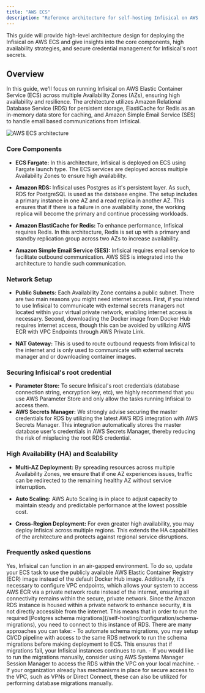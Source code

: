 ```yaml
---
title: "AWS ECS"
description: "Reference architecture for self-hosting Infisical on AWS ECS"
---
```


This guide will provide high-level architecture design for deploying the Infisical on AWS ECS and give insights into the core components, high availability strategies, and secure credential management for Infisical's root secrets. 

## Overview

In this guide, we'll focus on running Infisical on AWS Elastic Container Service (ECS) across multiple Availability Zones (AZs), ensuring high availability and resilience. 
The architecture utilizes Amazon Relational Database Service (RDS) for persistent storage, ElastiCache for Redis as an in-memory data store for caching, and Amazon Simple Email Service (SES) to handle email based communications from Infisical.


![AWS ECS architecture](/images/self-hosting/reference-architectures/Infisical-AWS-ECS-architecture.jpeg)

### Core Components

- **ECS Fargate:** In this architecture, Infisical is deployed on ECS using Fargate launch type. The ECS services are deployed across multiple Availability Zones to ensure high availability.

- **Amazon RDS:** Infisical uses Postgres as it's persistent layer. As such, RDS for PostgreSQL is used as the database engine. The setup includes a primary instance in one AZ and a read replica in another AZ. 
This ensures that if there is a failure in one availability zone, the working replica will become the primary and continue  processing workloads.

- **Amazon ElastiCache for Redis:** To enhance performance, Infisical requires Redis. In this architecture, Redis is set up with a primary and standby replication group across two AZs to increase availability.

- **Amazon Simple Email Service (SES):** Infisical requires email service to facilitate outbound communication. AWS SES is integrated into the architecture to handle such communication.

### Network Setup

- **Public Subnets:** Each Availability Zone contains a public subnet. There are two main reasons you might need internet access. First, if you intend to use Infisical to communicate with external secrets managers not located within your virtual private network, enabling internet access is necessary. Second, downloading the Docker image from Docker Hub requires internet access, though this can be avoided by utilizing AWS ECR with VPC Endpoints through AWS Private Link.

- **NAT Gateway:** This is used to route outbound requests from Infisical to the internet and is only used to communicate with external secrets manager and or downloading container images.

### Securing Infisical's root credential

- **Parameter Store:** To secure Infisical's root credentials (database connection string, encryption key, etc), we highly recommend that you use AWS Parameter Store and only allow the tasks running Infisical to access them.
- **AWS Secrets Manager:** We strongly advise securing the master credentials for RDS by utilizing the latest AWS RDS integration with AWS Secrets Manager. This integration automatically stores the master database user's credentials in AWS Secrets Manager, thereby reducing the risk of misplacing the root RDS credential.

### High Availability (HA) and Scalability

- **Multi-AZ Deployment:** By spreading resources across multiple Availability Zones, we ensure that if one AZ experiences issues, traffic can be redirected to the remaining healthy AZ without service interruption.

- **Auto Scaling:** AWS Auto Scaling is in place to adjust capacity to maintain steady and predictable performance at the lowest possible cost.

- **Cross-Region Deployment:** For even greater high availability, you may deploy Infisical across multiple regions. This extends the HA capabilities of the architecture and protects against regional service disruptions.


### Frequently asked questions
<Accordion title="Can Infisical run in an air-gapped environment without any internet access?" defaultOpen >
    Yes, Infisical can function in an air-gapped environment. To do so, update your ECS task to use the publicly available AWS Elastic Container Registry (ECR) image instead of the default Docker Hub image. Additionally, it's necessary to configure VPC endpoints, which allows your system to access AWS ECR via a private network route instead of the internet, ensuring all connectivity remains within the secure, private network.
</Accordion>
<Accordion title="Since RDS is in a private subnet, how do run the Postgres schema migrations?">
    Since the Amazon RDS instance is housed within a private network to enhance security, it is not directly accessible from the internet. This means that in order to run the required [Postgres schema migrations](/self-hosting/configuration/schema-migrations), you need to connect to this instance of RDS. There are many approaches you can take: 
    - To automate schema migrations, you may setup CI/CD pipeline with access to the same RDS network to run the schema migrations before making deployment to ECS. This ensures that if migrations fail, your Infisical instances continues to run. 
    - If you would like to run the migrations manually, consider using AWS Systems Manager Session Manager to access the RDS within the VPC on your local machine. 
    - If your organization already has mechanisms in place for secure access to the VPC, such as VPNs or Direct Connect, these can also be utilized for performing database migrations manually.
</Accordion>
